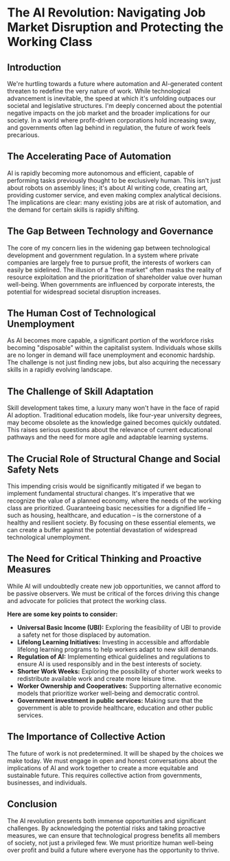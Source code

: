 # The AI Revolution: Navigating Job Market Disruption and Protecting the Working Class

## Introduction

We're hurtling towards a future where automation and AI-generated content threaten to redefine the very nature of work. While technological advancement is inevitable, the speed at which it's unfolding outpaces our societal and legislative structures. I'm deeply concerned about the potential negative impacts on the job market and the broader implications for our society. In a world where profit-driven corporations hold increasing sway, and governments often lag behind in regulation, the future of work feels precarious.

## The Accelerating Pace of Automation

AI is rapidly becoming more autonomous and efficient, capable of performing tasks previously thought to be exclusively human. This isn't just about robots on assembly lines; it's about AI writing code, creating art, providing customer service, and even making complex analytical decisions. The implications are clear: many existing jobs are at risk of automation, and the demand for certain skills is rapidly shifting.

## The Gap Between Technology and Governance

The core of my concern lies in the widening gap between technological development and government regulation. In a system where private companies are largely free to pursue profit, the interests of workers can easily be sidelined. The illusion of a "free market" often masks the reality of resource exploitation and the prioritization of shareholder value over human well-being. When governments are influenced by corporate interests, the potential for widespread societal disruption increases.

## The Human Cost of Technological Unemployment

As AI becomes more capable, a significant portion of the workforce risks becoming "disposable" within the capitalist system. Individuals whose skills are no longer in demand will face unemployment and economic hardship. The challenge is not just finding new jobs, but also acquiring the necessary skills in a rapidly evolving landscape.

## The Challenge of Skill Adaptation

Skill development takes time, a luxury many won't have in the face of rapid AI adoption. Traditional education models, like four-year university degrees, may become obsolete as the knowledge gained becomes quickly outdated. This raises serious questions about the relevance of current educational pathways and the need for more agile and adaptable learning systems.

## The Crucial Role of Structural Change and Social Safety Nets

This impending crisis would be significantly mitigated if we began to implement fundamental structural changes. It's imperative that we recognize the value of a planned economy, where the needs of the working class are prioritized. Guaranteeing basic necessities for a dignified life – such as housing, healthcare, and education – is the cornerstone of a healthy and resilient society. By focusing on these essential elements, we can create a buffer against the potential devastation of widespread technological unemployment.

## The Need for Critical Thinking and Proactive Measures

While AI will undoubtedly create new job opportunities, we cannot afford to be passive observers. We must be critical of the forces driving this change and advocate for policies that protect the working class.

**Here are some key points to consider:**

- **Universal Basic Income (UBI):** Exploring the feasibility of UBI to provide a safety net for those displaced by automation.
- **Lifelong Learning Initiatives:** Investing in accessible and affordable lifelong learning programs to help workers adapt to new skill demands.
- **Regulation of AI:** Implementing ethical guidelines and regulations to ensure AI is used responsibly and in the best interests of society.
- **Shorter Work Weeks:** Exploring the possibility of shorter work weeks to redistribute available work and create more leisure time.
- **Worker Ownership and Cooperatives:** Supporting alternative economic models that prioritize worker well-being and democratic control.
- **Government investment in public services:** Making sure that the government is able to provide healthcare, education and other public services.

## The Importance of Collective Action

The future of work is not predetermined. It will be shaped by the choices we make today. We must engage in open and honest conversations about the implications of AI and work together to create a more equitable and sustainable future. This requires collective action from governments, businesses, and individuals.

## Conclusion

The AI revolution presents both immense opportunities and significant challenges. By acknowledging the potential risks and taking proactive measures, we can ensure that technological progress benefits all members of society, not just a privileged few. We must prioritize human well-being over profit and build a future where everyone has the opportunity to thrive.
